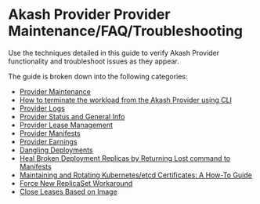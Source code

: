 # Akash Provider Provider Maintenance/FAQ/Troubleshooting

Use the techniques detailed in this guide to verify Akash Provider functionality and troubleshoot issues as they appear.

The guide is broken down into the following categories:

* [Provider Maintenance](provider-maintenance.md)
* [How to terminate the workload from the Akash Provider using CLI](how-to-terminate-the-workload-from-the-akash-provider-using-cli.md)
* [Provider Logs](provider-logs.md)
* [Provider Status and General Info](provider-status-and-general-info.md)
* [Provider Lease Management](provider-lease-management.md)
* [Provider Manifests](provider-manifests.md)
* [Provider Earnings](provider-earnings.md)
* [Dangling Deployments](dangling-deployments.md)
* [Heal Broken Deployment Replicas by Returning Lost command to Manifests](heal-broken-deployment-replicas-by-returning-lost-command-to-manifests.md)
* [Maintaining and Rotating Kubernetes/etcd Certificates: A How-To Guide](maintaining-and-rotating-kubernetes-etcd-certificates-a-how-to-guide.md)
* [Force New ReplicaSet Workaround](force-new-replicaset-workaround.md)
* [Close Leases Based on Image](close-leases-based-on-image.md)
